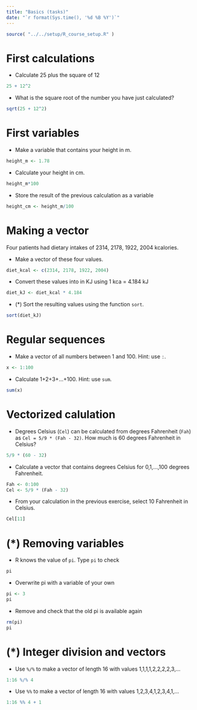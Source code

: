 ```yaml
---
title: "Basics (tasks)"
date: "`r format(Sys.time(), '%d %B %Y')`"
---
```


```r
source( "../../setup/R_course_setup.R" )
```

# First calculations {#firstCalculations}

- Calculate 25 plus the square of 12
```r
25 + 12^2
```

- What is the square root of the number you have just calculated?
```r
sqrt(25 + 12^2)
```



# First variables {#firstVariables}

- Make a variable that contains your height in m.
```r
height_m <- 1.78
```

- Calculate your height in cm.
```r
height_m*100
```

- Store the result of the previous calculation as a variable
```r
height_cm <- height_m/100
```


# Making a vector {#exercisesBasics}

Four patients had dietary intakes of 2314, 2178, 1922, 2004 kcalories.

- Make a vector of these four values.
```r
diet_kcal <- c(2314, 2178, 1922, 2004)
```
- Convert these values into in KJ using 1 kca = 4.184 kJ
```r
diet_kJ <- diet_kcal * 4.184
```
- (*) Sort the resulting values using the function `sort`.
```r
sort(diet_kJ)
```


# Regular sequences

-	Make a vector of all numbers between 1 and 100. Hint: use `:`.
```r
x <- 1:100
```

- Calculate 1+2+3+...+100. Hint: use `sum`.
```r
sum(x)
```


# Vectorized calulation

- Degrees Celsius (`Cel`) can be calculated from degrees Fahrenheit (`Fah`) as `Cel = 5/9 * (Fah - 32)`. How much is 60 degrees Fahrenheit in Celsius?
```r
5/9 * (60 - 32)
```

-	Calculate a vector that contains degrees Celsius for 0,1,...,100 degrees Fahrenheit.
```r
Fah <- 0:100
Cel <- 5/9 * (Fah - 32)
```

- From your calculation in the previous exercise, select 10 Fahrenheit in Celsius.
```r
Cel[11]
```


# (*) Removing variables

- R knows the value of `pi`. Type `pi` to check
```r
pi
```

- Overwrite pi with a variable of your own 
```r
pi <- 3
pi
```

- Remove and check that the old pi is available again 
```r
rm(pi)
pi
```


# (*) Integer division and vectors

- Use `%/%` to make a vector of length 16 with values 1,1,1,1,2,2,2,2,3,...
```r
1:16 %/% 4
```

- Use `%%` to make a vector of length 16 with values 1,2,3,4,1,2,3,4,1,...
```r
1:16 %% 4 + 1
```




